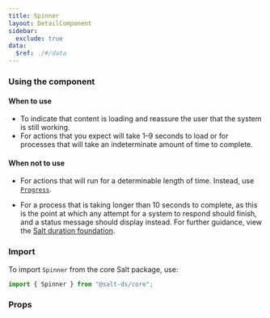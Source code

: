 ```yaml
---
title: Spinner
layout: DetailComponent
sidebar:
  exclude: true
data:
  $ref: ./#/data
---
```


### Using the component

#### When to use

- To indicate that content is loading and reassure the user that the system is still working.
- For actions that you expect will take 1–9 seconds to load or for processes that will take an indeterminate amount of time to complete.

#### When not to use

- For actions that will run for a determinable length of time. Instead, use [`Progress`](/salt/components/progress).

- For a process that is taking longer than 10 seconds to complete, as this is the point at which any attempt for a system to respond should finish, and a status message should display instead. For further guidance, view the [Salt duration foundation](/salt/foundations/duration).

### Import

To import `Spinner` from the core Salt package, use:

```js
import { Spinner } from "@salt-ds/core";
```

### Props

<PropsTable componentName="Spinner" />
